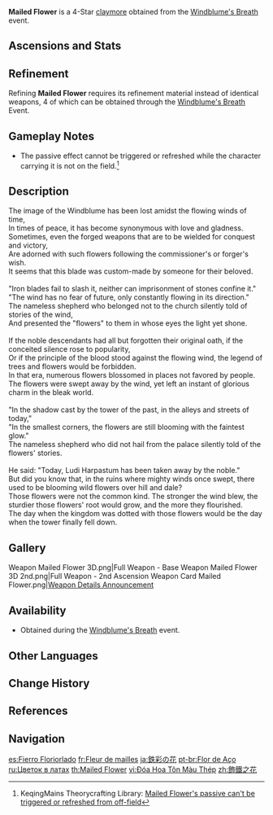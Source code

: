 {{Weapon Infobox
|title          = Mailed Flow&shy;er
|id             = 12418
|image          = <gallery>
Weapon Mailed Flower.png|Base
Weapon Mailed Flower 2nd.png|2nd Ascension
</gallery>
|type           = Claymore
|quality        = 4
|obtain         = Events
|event_name     = [[Windblume's Breath]]
|releaseDate    = 2023-03-03
|base_atk       = 44
|2nd_stat_type  = Elemental Mastery
|2nd_stat       = 24
|passive        = Whispers of Wind and Flower
|effect         = Within 8s after the character's Elemental Skill hits an opponent or the character triggers an Elemental Reaction, their ATK and Elemental Mastery will be increased by (var1)% and (var2) respectively.
|eff_rank1_var1 = 12
|eff_rank2_var1 = 15
|eff_rank3_var1 = 18
|eff_rank4_var1 = 21
|eff_rank5_var1 = 24
|eff_rank1_var2 = 48
|eff_rank2_var2 = 60
|eff_rank3_var2 = 72
|eff_rank4_var2 = 84
|eff_rank5_var2 = 96
}}
{{Description|A graceful and elegant greatsword that is decorated with flowers and ribbons.}}
'''Mailed Flower''' is a 4-Star [[claymore]] obtained from the [[Windblume's Breath]] event.

==Ascensions and Stats==
{{Weapon Ascensions and Stats
|ascendMat1 = Fetters of the Dandelion Gladiator
|ascendMat2 = Chains of the Dandelion Gladiator
|ascendMat3 = Shackles of the Dandelion Gladiator
|ascendMat4 = Dream of the Dandelion Gladiator
|bossMat1   = Desiccated Shell
|bossMat2   = Sturdy Shell
|bossMat3   = Marked Shell
|commonMat1 = Spectral Husk
|commonMat2 = Spectral Heart
|commonMat3 = Spectral Nucleus
}}

==Refinement==
Refining '''Mailed Flower''' requires its refinement material {{Item|Unfading Silky Grace}} instead of identical weapons, 4 of which can be obtained through the [[Windblume's Breath]] Event.

==Gameplay Notes==
* The passive effect cannot be triggered or refreshed while the character carrying it is not on the field.<ref>KeqingMains Theorycrafting Library: [https://library.keqingmains.com/evidence/equipment/weapons#mailed-flowers-passive-cant-be-triggered-or-refreshed-from-off-field Mailed Flower's passive can't be triggered or refreshed from off-field]</ref>

==Description==
The image of the Windblume has been lost amidst the flowing winds of time,<br><!--
-->In times of peace, it has become synonymous with love and gladness.<br><!--
-->Sometimes, even the forged weapons that are to be wielded for conquest and victory,<br><!--
-->Are adorned with such flowers following the commissioner's or forger's wish.<br><!--
-->It seems that this blade was custom-made by someone for their beloved.<br><br><!--
-->"Iron blades fail to slash it, neither can imprisonment of stones confine it."<br><!--
-->"The wind has no fear of future, only constantly flowing in its direction."<br><!--
-->The nameless shepherd who belonged not to the church silently told of stories of the wind,<br><!--
-->And presented the "flowers" to them in whose eyes the light yet shone.<br><br><!--
-->If the noble descendants had all but forgotten their original oath, if the conceited silence rose to popularity,<br><!--
-->Or if the principle of the blood stood against the flowing wind, the legend of trees and flowers would be forbidden.<br><!--
-->In that era, numerous flowers blossomed in places not favored by people.<br><!--
-->The flowers were swept away by the wind, yet left an instant of glorious charm in the bleak world.<br><br><!--
-->"In the shadow cast by the tower of the past, in the alleys and streets of today,"<br><!--
-->"In the smallest corners, the flowers are still blooming with the faintest glow."<br><!--
-->The nameless shepherd who did not hail from the palace silently told of the flowers' stories.<br><br><!--
-->He said: "Today, Ludi Harpastum has been taken away by the noble."<br><!--
-->But did you know that, in the ruins where mighty winds once swept, there used to be blooming wild flowers over hill and dale?<br><!--
-->Those flowers were not the common kind. The stronger the wind blew, the sturdier those flowers' root would grow, and the more they flourished.<br><!--
-->The day when the kingdom was dotted with those flowers would be the day when the tower finally fell down.

==Gallery==
<gallery>
Weapon Mailed Flower 3D.png|Full Weapon - Base
Weapon Mailed Flower 3D 2nd.png|Full Weapon - 2nd Ascension
Weapon Card Mailed Flower.png|[https://twitter.com/GenshinImpact/status/1629692740962246659 Weapon Details Announcement]
</gallery>

==Availability==
* Obtained during the [[Windblume's Breath]] event.

==Other Languages==
{{Other Languages
|1_en      = Mailed Flower
|1_zhs     = 饰铁之花
|1_zhs_rm  = Shìtiě zhī Huā
|1_zht     = 飾鐵之花
|1_zht_rm  = Shìtiě zhī Huā
|1_zh_tl   = Flower Decorated Iron
|1_ja      = 鉄彩の花
|1_ja_rm   = Tessai no Hana<ref>YouTube: [https://youtu.be/20UuA9RSHP4 {{ja|Ver.3.5「風花の吐息」予告番組}}]</ref>
|1_ja_tl   = Flower of Iron Rustling
|1_ko      = 꽃 장식 대검
|1_ko_tl   = Flower Decoration Greatsword
|1_es      = Fierro Floriorlado
|1_es_tl   = Flower Decorated Iron
|1_es_note = {{es|Floriorlado}} is a portmanteau of {{es|flor|flower}} and {{es|orlado|decorated with trimmings.}}
|1_fr      = Fleur de mailles
|1_fr_tl   = Flower Mail
|1_fr_note = {{fr|Fleur de mailles}} is a play on words on {{fr|fleur|flower}} and {{fr|cotte de mailles|chain mail.}}
|1_ru      = Цветок в латах
|1_ru_tl   = Flower in Armor
|1_th      = Mailed Flower
|1_th_rm   = 
|1_th_tl   = 
|1_vi      = Đóa Hoa Tôn Màu Thép
|1_vi_tl   = 
|1_de      = Eiserne Blume
|1_de_tl   = Iron Flower
|1_id      = Mailed Flower
|1_id_tl   = 
|1_pt      = Flor de Aço
|1_pt_tl   = Steel Flower
|1_tr      = Zırhlı Çiçek
|1_tr_tl   = Armored Flower
|1_it      = Fiore corazzato
|1_it_tl   = Armored Flower

|2_en      = Whispers of Wind and Flower
|2_zhs     = 风与花的密语
|2_zhs_rm  = Fēng yǔ Huā de Mìyǔ
|2_zht     = 風與花的密語
|2_zht_rm  = Fēng yǔ Huā de Mìyǔ
|2_zh_tl   = Secret Code of Wind and Flower
|2_ja      = 風と花の合言葉
|2_ja_rm   = Kaze to Hana no Aikotoba
|2_ja_tl   = Password of Wind and Flower
|2_ko      = 바람과 꽃의 속삭임
|2_ko_rm   = Baramgwa Kkot-ui Soksagim
|2_ko_tl   = Whisper of the Winds and Flowers
|2_es      = Código vientoflorido
|2_es_tl   = Flowery Wind Code
|2_fr      = Murmure des vents et des fleurs
|2_fr_tl   = Whisper of the Winds and Flowers
|2_ru      = Тайный язык ветра и цветов
|2_ru_tl   = Secret Language of Wind and Flowers
|2_th      = Whispers of Wind and Flower
|2_th_rm   = 
|2_th_tl   = 
|2_vi      = Lời Thì Thầm Hoa Gió
|2_vi_tl   = 
|2_de      = Flüstern von Wind und Blumen
|2_de_tl   = Whispers of Wind and Flowers
|2_id      = Whispers of Wind and Flower
|2_id_tl   = 
|2_pt      = Código do Vento e das Flores
|2_pt_tl   = Code of Wind and Flowers
|2_tr      = Rüzgar ile Çiçeğin Fısıltıları
|2_tr_tl   = Wind's and Flower's Whisper
|2_it      = Sussurri di vento e fiori
|2_it_tl   = Whispers of Wind and Flowers
}}

==Change History==
{{Change History|3.5}}

==References==
{{Reflist}}

==Navigation==
{{Weapon Navbox|Claymores}}

[[es:Fierro Floriorlado]]
[[fr:Fleur de mailles]]
[[ja:鉄彩の花]]
[[pt-br:Flor de Aço]]
[[ru:Цветок в латах]]
[[th:Mailed Flower]]
[[vi:Đóa Hoa Tôn Màu Thép]]
[[zh:飾鐵之花]]